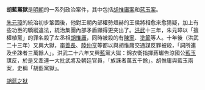 '''胡藍黨獄'''是[[明朝|明朝]]的一系列政治案件，其中包括[[胡惟庸案|胡惟庸案]]和[[蓝玉案|蓝玉案]]。

[[朱元璋|朱元璋]]的統治初步鞏固後，他對王朝內部權勢烜赫的王侯將相愈來愈猜疑，加上有些功臣的驕縱違法，統治集團內部矛盾顯得更突出了。[[洪武|洪武]]十三年，朱元璋以「擅權植黨」的罪名殺了左丞相[[胡惟庸|胡惟庸]]，同時被殺的有[[陈宁_(明初御史)|陳寧]]、[[涂節|塗節]]等人。十年後（洪武二十三年）又興大獄，[[李善長|李善長]]、[[陸仲亨|陸仲亨]]等都以與胡惟庸交通謀反罪被殺，「詞所連及坐誅者三萬餘人」。洪武二十六年又興[[藍玉|藍]]黨大獄：錦衣衛指揮蔣瓛告涼國公[[藍玉|藍玉]]謀反，於是又牽連一大批武將及朝廷官員，「族誅者萬五千餘」。胡惟庸與藍玉兩案，史稱「胡藍黨獄」。

{{China-hist-stub}}

[[Category:胡蓝之狱|]]